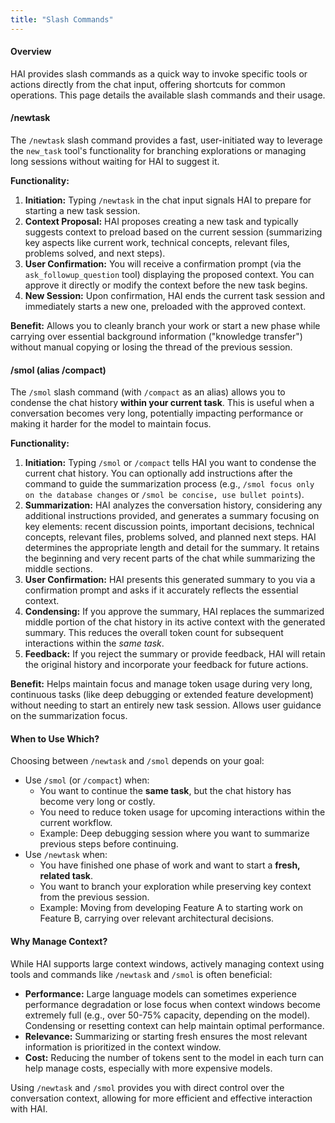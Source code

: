 ```yaml
---
title: "Slash Commands"
---
```


#### Overview

HAI provides slash commands as a quick way to invoke specific tools or actions directly from the chat input, offering shortcuts for common operations. This page details the available slash commands and their usage.

#### /newtask

The `/newtask` slash command provides a fast, user-initiated way to leverage the `new_task` tool's functionality for branching explorations or managing long sessions without waiting for HAI to suggest it.

**Functionality:**

1. **Initiation:** Typing `/newtask` in the chat input signals HAI to prepare for starting a new task session.
2. **Context Proposal:** HAI proposes creating a new task and typically suggests context to preload based on the current session (summarizing key aspects like current work, technical concepts, relevant files, problems solved, and next steps).
3. **User Confirmation:** You will receive a confirmation prompt (via the `ask_followup_question` tool) displaying the proposed context. You can approve it directly or modify the context before the new task begins.
4. **New Session:** Upon confirmation, HAI ends the current task session and immediately starts a new one, preloaded with the approved context.

**Benefit:** Allows you to cleanly branch your work or start a new phase while carrying over essential background information ("knowledge transfer") without manual copying or losing the thread of the previous session.

#### /smol (alias /compact)

The `/smol` slash command (with `/compact` as an alias) allows you to condense the chat history **within your current task**. This is useful when a conversation becomes very long, potentially impacting performance or making it harder for the model to maintain focus.

**Functionality:**

1. **Initiation:** Typing `/smol` or `/compact` tells HAI you want to condense the current chat history. You can optionally add instructions after the command to guide the summarization process (e.g., `/smol focus only on the database changes` or `/smol be concise, use bullet points`).
2. **Summarization:** HAI analyzes the conversation history, considering any additional instructions provided, and generates a summary focusing on key elements: recent discussion points, important decisions, technical concepts, relevant files, problems solved, and planned next steps. HAI determines the appropriate length and detail for the summary. It retains the beginning and very recent parts of the chat while summarizing the middle sections.
3. **User Confirmation:** HAI presents this generated summary to you via a confirmation prompt and asks if it accurately reflects the essential context.
4. **Condensing:** If you approve the summary, HAI replaces the summarized middle portion of the chat history in its active context with the generated summary. This reduces the overall token count for subsequent interactions within the _same task_.
5. **Feedback:** If you reject the summary or provide feedback, HAI will retain the original history and incorporate your feedback for future actions.

**Benefit:** Helps maintain focus and manage token usage during very long, continuous tasks (like deep debugging or extended feature development) without needing to start an entirely new task session. Allows user guidance on the summarization focus.

#### When to Use Which?

Choosing between `/newtask` and `/smol` depends on your goal:

-   Use `/smol` (or `/compact`) when:
    -   You want to continue the **same task**, but the chat history has become very long or costly.
    -   You need to reduce token usage for upcoming interactions within the current workflow.
    -   Example: Deep debugging session where you want to summarize previous steps before continuing.
-   Use `/newtask` when:
    -   You have finished one phase of work and want to start a **fresh, related task**.
    -   You want to branch your exploration while preserving key context from the previous session.
    -   Example: Moving from developing Feature A to starting work on Feature B, carrying over relevant architectural decisions.

#### Why Manage Context?

While HAI supports large context windows, actively managing context using tools and commands like `/newtask` and `/smol` is often beneficial:

-   **Performance:** Large language models can sometimes experience performance degradation or lose focus when context windows become extremely full (e.g., over 50-75% capacity, depending on the model). Condensing or resetting context can help maintain optimal performance.
-   **Relevance:** Summarizing or starting fresh ensures the most relevant information is prioritized in the context window.
-   **Cost:** Reducing the number of tokens sent to the model in each turn can help manage costs, especially with more expensive models.

Using `/newtask` and `/smol` provides you with direct control over the conversation context, allowing for more efficient and effective interaction with HAI.
